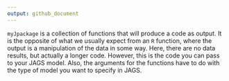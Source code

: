 ```yaml
---
output: github_document
---
```


`myJpackage` is a collection of functions that will produce a code as output. It is the opposite of what we usually expect from an `R` function, where the output is a manipulation of the data in some way. Here, there are no data results, but actually a longer code. However, this is the code you can pass to your JAGS model. Also, the arguments for the functions have to do with the type of model you want to specify in JAGS.
